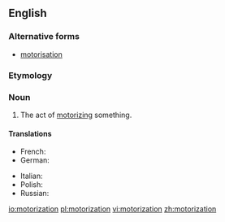 ==English==

===Alternative forms===
* [[motorisation]]

===Etymology===
{{suffix|motorize|ation|lang=en}}

===Noun===
{{en-noun}}

# The act of [[motorize|motorizing]] something.

====Translations====
{{trans-top|the act of motorizing something}}
* French: {{t+|fr|motorisation|f}}
* German: {{t|de|Motorisierung|f}}
{{trans-mid}}
* Italian: {{t+|it|motorizzazione|f}}
* Polish: {{t+|pl|motoryzacja|f}}
* Russian: {{t+|ru|моториза́ция|f}}
{{trans-bottom}}

[[io:motorization]]
[[pl:motorization]]
[[vi:motorization]]
[[zh:motorization]]